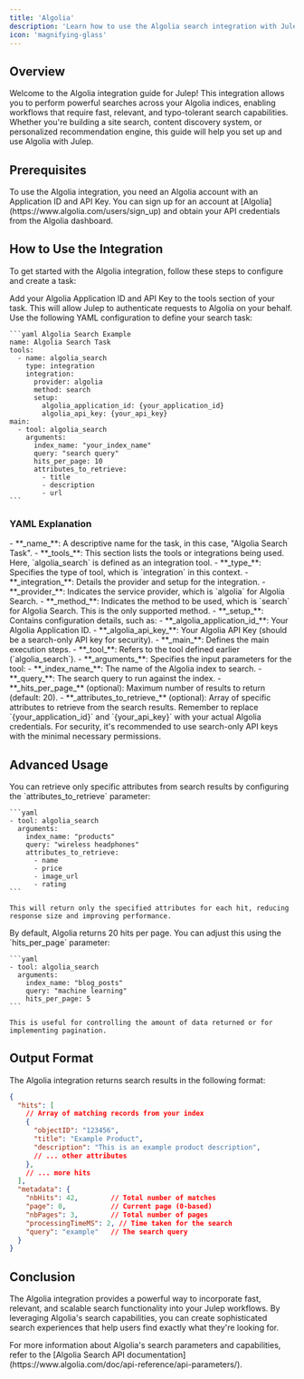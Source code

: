 ```yaml
---
title: 'Algolia'
description: 'Learn how to use the Algolia search integration with Julep'
icon: 'magnifying-glass'
---
```


## Overview

Welcome to the Algolia integration guide for Julep! This integration allows you to perform powerful searches across your Algolia indices, enabling workflows that require fast, relevant, and typo-tolerant search capabilities. Whether you're building a site search, content discovery system, or personalized recommendation engine, this guide will help you set up and use Algolia with Julep.

## Prerequisites

<Info type="info" title="Algolia Account and API Keys Required">
  To use the Algolia integration, you need an Algolia account with an Application ID and API Key. You can sign up for an account at [Algolia](https://www.algolia.com/users/sign_up) and obtain your API credentials from the Algolia dashboard.
</Info>

## How to Use the Integration

To get started with the Algolia integration, follow these steps to configure and create a task:

<Steps>
  <Step title="Configure Your API Credentials">
    Add your Algolia Application ID and API Key to the tools section of your task. This will allow Julep to authenticate requests to Algolia on your behalf.
  </Step>
  <Step title="Create Task Definition">
    Use the following YAML configuration to define your search task:

    ```yaml Algolia Search Example
    name: Algolia Search Task
    tools:
      - name: algolia_search
        type: integration
        integration:
          provider: algolia
          method: search
          setup:
            algolia_application_id: {your_application_id}
            algolia_api_key: {your_api_key}
    main:
      - tool: algolia_search
        arguments:
          index_name: "your_index_name"
          query: "search query"
          hits_per_page: 10
          attributes_to_retrieve:
            - title
            - description
            - url
    ```
  </Step>
</Steps>

### YAML Explanation

<AccordionGroup>
  <Accordion title="Basic Configuration">
    - **_name_**: A descriptive name for the task, in this case, "Algolia Search Task".
    - **_tools_**: This section lists the tools or integrations being used. Here, `algolia_search` is defined as an integration tool.
  </Accordion>

  <Accordion title="Tool Configuration">
    - **_type_**: Specifies the type of tool, which is `integration` in this context.
    - **_integration_**: Details the provider and setup for the integration.
      - **_provider_**: Indicates the service provider, which is `algolia` for Algolia Search.
      - **_method_**: Indicates the method to be used, which is `search` for Algolia Search. This is the only supported method.
      - **_setup_**: Contains configuration details, such as:
        - **_algolia_application_id_**: Your Algolia Application ID.
        - **_algolia_api_key_**: Your Algolia API Key (should be a search-only API key for security).
  </Accordion>

  <Accordion title="Workflow Configuration">
    - **_main_**: Defines the main execution steps.
      - **_tool_**: Refers to the tool defined earlier (`algolia_search`).
      - **_arguments_**: Specifies the input parameters for the tool:
        - **_index_name_**: The name of the Algolia index to search.
        - **_query_**: The search query to run against the index.
        - **_hits_per_page_** (optional): Maximum number of results to return (default: 20).
        - **_attributes_to_retrieve_** (optional): Array of specific attributes to retrieve from the search results.
  </Accordion>
</AccordionGroup>

<Note>
  Remember to replace `{your_application_id}` and `{your_api_key}` with your actual Algolia credentials. For security, it's recommended to use search-only API keys with the minimal necessary permissions.
</Note>

## Advanced Usage

<AccordionGroup>
  <Accordion title="Retrieving Specific Attributes">
    You can retrieve only specific attributes from search results by configuring the `attributes_to_retrieve` parameter:

    ```yaml
    - tool: algolia_search
      arguments:
        index_name: "products"
        query: "wireless headphones"
        attributes_to_retrieve:
          - name
          - price
          - image_url
          - rating
    ```

    This will return only the specified attributes for each hit, reducing response size and improving performance.
  </Accordion>

  <Accordion title="Controlling Results Count">
    By default, Algolia returns 20 hits per page. You can adjust this using the `hits_per_page` parameter:

    ```yaml
    - tool: algolia_search
      arguments:
        index_name: "blog_posts"
        query: "machine learning"
        hits_per_page: 5
    ```

    This is useful for controlling the amount of data returned or for implementing pagination.
  </Accordion>
</AccordionGroup>

## Output Format

The Algolia integration returns search results in the following format:

```json
{
  "hits": [
    // Array of matching records from your index
    {
      "objectID": "123456",
      "title": "Example Product",
      "description": "This is an example product description",
      // ... other attributes
    },
    // ... more hits
  ],
  "metadata": {
    "nbHits": 42,        // Total number of matches
    "page": 0,           // Current page (0-based)
    "nbPages": 3,        // Total number of pages
    "processingTimeMS": 2, // Time taken for the search
    "query": "example"   // The search query
  }
}
```

## Conclusion

The Algolia integration provides a powerful way to incorporate fast, relevant, and scalable search functionality into your Julep workflows. By leveraging Algolia's search capabilities, you can create sophisticated search experiences that help users find exactly what they're looking for.

<Tip>
  For more information about Algolia's search parameters and capabilities, refer to the [Algolia Search API documentation](https://www.algolia.com/doc/api-reference/api-parameters/). 
</Tip>